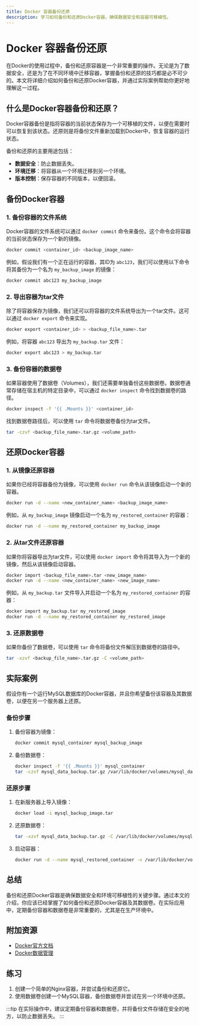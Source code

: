 ```yaml
---
title: Docker 容器备份还原
description: 学习如何备份和还原Docker容器，确保数据安全和容器可移植性。
---
```


# Docker 容器备份还原

在Docker的使用过程中，备份和还原容器是一个非常重要的操作。无论是为了数据安全，还是为了在不同环境中迁移容器，掌握备份和还原的技巧都是必不可少的。本文将详细介绍如何备份和还原Docker容器，并通过实际案例帮助你更好地理解这一过程。

## 什么是Docker容器备份和还原？

Docker容器备份是指将容器的当前状态保存为一个可移植的文件，以便在需要时可以恢复到该状态。还原则是将备份文件重新加载到Docker中，恢复容器的运行状态。

备份和还原的主要用途包括：
- **数据安全**：防止数据丢失。
- **环境迁移**：将容器从一个环境迁移到另一个环境。
- **版本控制**：保存容器的不同版本，以便回滚。

## 备份Docker容器

### 1. 备份容器的文件系统

Docker容器的文件系统可以通过 `docker commit` 命令来备份。这个命令会将容器的当前状态保存为一个新的镜像。

```bash
docker commit <container_id> <backup_image_name>
```

例如，假设我们有一个正在运行的容器，其ID为 `abc123`，我们可以使用以下命令将其备份为一个名为 `my_backup_image` 的镜像：

```bash
docker commit abc123 my_backup_image
```

### 2. 导出容器为tar文件

除了将容器保存为镜像，我们还可以将容器的文件系统导出为一个tar文件。这可以通过 `docker export` 命令来实现。

```bash
docker export <container_id> > <backup_file_name>.tar
```

例如，将容器 `abc123` 导出为 `my_backup.tar` 文件：

```bash
docker export abc123 > my_backup.tar
```

### 3. 备份容器的数据卷

如果容器使用了数据卷（Volumes），我们还需要单独备份这些数据卷。数据卷通常存储在宿主机的特定目录中，可以通过 `docker inspect` 命令找到数据卷的路径。

```bash
docker inspect -f '{{ .Mounts }}' <container_id>
```

找到数据卷路径后，可以使用 `tar` 命令将数据卷备份为tar文件。

```bash
tar -czvf <backup_file_name>.tar.gz <volume_path>
```

## 还原Docker容器

### 1. 从镜像还原容器

如果你已经将容器备份为镜像，可以使用 `docker run` 命令从该镜像启动一个新的容器。

```bash
docker run -d --name <new_container_name> <backup_image_name>
```

例如，从 `my_backup_image` 镜像启动一个名为 `my_restored_container` 的容器：

```bash
docker run -d --name my_restored_container my_backup_image
```

### 2. 从tar文件还原容器

如果你将容器导出为tar文件，可以使用 `docker import` 命令将其导入为一个新的镜像，然后从该镜像启动容器。

```bash
docker import <backup_file_name>.tar <new_image_name>
docker run -d --name <new_container_name> <new_image_name>
```

例如，从 `my_backup.tar` 文件导入并启动一个名为 `my_restored_container` 的容器：

```bash
docker import my_backup.tar my_restored_image
docker run -d --name my_restored_container my_restored_image
```

### 3. 还原数据卷

如果你备份了数据卷，可以使用 `tar` 命令将备份文件解压到数据卷的路径中。

```bash
tar -xzvf <backup_file_name>.tar.gz -C <volume_path>
```

## 实际案例

假设你有一个运行MySQL数据库的Docker容器，并且你希望备份该容器及其数据卷，以便在另一个服务器上还原。

### 备份步骤

1. 备份容器为镜像：
   ```bash
   docker commit mysql_container mysql_backup_image
   ```

2. 备份数据卷：
   ```bash
   docker inspect -f '{{ .Mounts }}' mysql_container
   tar -czvf mysql_data_backup.tar.gz /var/lib/docker/volumes/mysql_data
   ```

### 还原步骤

1. 在新服务器上导入镜像：
   ```bash
   docker load -i mysql_backup_image.tar
   ```

2. 还原数据卷：
   ```bash
   tar -xzvf mysql_data_backup.tar.gz -C /var/lib/docker/volumes/mysql_data
   ```

3. 启动容器：
   ```bash
   docker run -d --name mysql_restored_container -v /var/lib/docker/volumes/mysql_data:/var/lib/mysql mysql_backup_image
   ```

## 总结

备份和还原Docker容器是确保数据安全和环境可移植性的关键步骤。通过本文的介绍，你应该已经掌握了如何备份和还原Docker容器及其数据卷。在实际应用中，定期备份容器和数据卷是非常重要的，尤其是在生产环境中。

## 附加资源

- [Docker官方文档](https://docs.docker.com/)
- [Docker数据管理](https://docs.docker.com/storage/)

## 练习

1. 创建一个简单的Nginx容器，并尝试备份和还原它。
2. 使用数据卷创建一个MySQL容器，备份数据卷并尝试在另一个环境中还原。

:::tip
在实际操作中，建议定期备份容器和数据卷，并将备份文件存储在安全的地方，以防止数据丢失。
:::